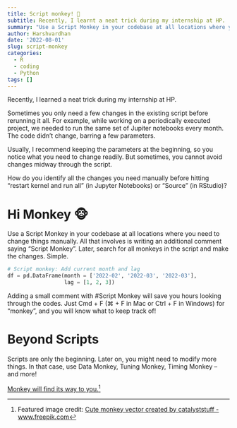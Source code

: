 ```yaml
---
title: Script monkey! 🐒
subtitle: Recently, I learnt a neat trick during my internship at HP.
summary: "Use a Script Monkey in your codebase at all locations where you need to change things manually. All that involves is writing an extra comment saying 'Script Monkey'. Later on, search for all monkeys in the script and make the changes. Simple."
author: Harshvardhan
date: '2022-08-01'
slug: script-monkey
categories:
  - R
  - coding
  - Python
tags: []
---
```


Recently, I learned a neat trick during my internship at HP.

Sometimes you only need a few changes in the existing script before rerunning it all. For example, while working on a periodically executed project, we needed to run the same set of Jupiter notebooks every month. The code didn't change, barring a few parameters.

Usually, I recommend keeping the parameters at the beginning, so you notice what you need to change readily. But sometimes, you cannot avoid changes midway through the script.

How do you identify all the changes you need manually before hitting "restart kernel and run all" (in Jupyter Notebooks) or "Source" (in RStudio)?

# Hi Monkey 🐵

Use a Script Monkey in your codebase at all locations where you need to change things manually. All that involves is writing an additional comment saying "Script Monkey". Later, search for all monkeys in the script and make the changes. Simple.

```python
# Script monkey: Add current month and lag
df = pd.DataFrame(month = ['2022-02', '2022-03', '2022-03'], 
                  lag = [1, 2, 3])
```

Adding a small comment with #Script Monkey will save you hours looking through the codes. Just Cmd + F (⌘ + F in Mac or Ctrl + F in Windows) for "monkey", and you will know what to keep track of!

# Beyond Scripts

Scripts are only the beginning. Later on, you might need to modify more things. In that case, use Data Monkey, Tuning Monkey, Timing Monkey -- and more!

[Monkey will find its way to you.](https://www.instagram.com/reel/CO8WNMDnjLnKt9Pscy4_74xykrDqwZXAtrG2zw0/)[^1]

[^1]: Featured image credit: <a href='https://www.freepik.com/vectors/cute-monkey'>Cute monkey vector created by catalyststuff - www.freepik.com</a>
